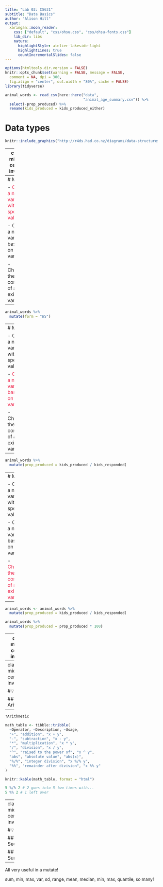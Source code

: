 ```yaml
---
title: "Lab 03: CS631"
subtitle: "Data Basics"
author: "Alison Hill"
output:
  xaringan::moon_reader:
    css: ["default", "css/ohsu.css", "css/ohsu-fonts.css"]
    lib_dir: libs
    nature:
      highlightStyle: atelier-lakeside-light
      highlightLines: true
      countIncrementalSlides: false
---
```


```r
options(htmltools.dir.version = FALSE)
knitr::opts_chunk$set(warning = FALSE, message = FALSE, 
  comment = NA, dpi = 300,
  fig.align = "center", out.width = "80%", cache = FALSE)
library(tidyverse)
```

```r
animal_words <- read_csv(here::here("data",
                                    "animal_age_summary.csv")) %>% 
  select(-prop_produced) %>% 
  rename(kids_produced = kids_produced_either)
```



# Data types

```r
knitr::include_graphics("http://r4ds.had.co.nz/diagrams/data-structures-overview.png")
```


---
class: middle, center, inverse

# ⌛️

## Let's review 

---
# Mutate

- <font color="#ED1941">Create a new variable with a specific value</font>  

- Create a new variable based on other variables 

- Change the contents of an existing variable

--

```r
animal_words %>% 
  mutate(form = "WS")
```

---
# Mutate


- Create a new variable with a specific value

- <font color="#ED1941">Create a new variable based on other variables</font> 

- Change the contents of an existing variable

--

```r
animal_words %>% 
  mutate(prop_produced = kids_produced / kids_responded)
```

---
# Mutate

- Create a new variable with a specific value

- Create a new variable based on other variables

- <font color="#ED1941">Change the contents of an existing variable</font> 

--

```r
animal_words <- animal_words %>% 
  mutate(prop_produced = kids_produced / kids_responded)
```

```r
animal_words %>% 
  mutate(prop_produced = prop_produced * 100)
```

---
class: middle, center, inverse

# ⌛️

## Let's review some helpful functions for `mutate`


---
class: middle, center, inverse

#💡

## First: Arithmetic

---

```r
?Arithmetic
```

```r
math_table <- tibble::tribble(
  ~Operator, ~Description, ~Usage,
  "+", "addition", "x + y",
  "-", "subtraction", "x - y",
  "*", "multiplication", "x * y",
  "/", "division", "x / y",
  "^", "raised to the power of", "x ^ y",
  "abs", "absolute value", "abs(x)",
  "%/%", "integer division", "x %/% y",
  "%%", "remainder after division", "x %% y"
)
```


```r
knitr::kable(math_table, format = "html")
```

```r
5 %/% 2 # 2 goes into 5 two times with...
5 %% 2 # 1 left over
```


---
class: middle, center, inverse

#💡

## Second: 

## Summaries



---

All very useful in a mutate!

sum, min, max, var, sd, range, mean, median, min, max, quantile, so many!
